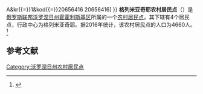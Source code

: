 {{Infobox Settlement
| official_name = 格列米亚奇耶农村居民点
| native_name = Гремяченское сельское поселение
| settlement_type = [[农村居民点|农村居民点]]
| subdivision_type = [[国家|国家]]
| subdivision_type1 = [[州_(俄罗斯)|州]]
| subdivision_type2 = [[区_(苏联)|区]]
| subdivision_name = {{RUS}}
| subdivision_name1 = [[沃罗涅日州|沃罗涅日州]]
| subdivision_name2 = [[霍霍利斯基区|霍霍利斯基区]]
| seat_type = 行政中心
| seat = 格列米亚奇耶
| population_as_of=2016
| population_footnotes = <ref name=stat />
| population_total = 4660
| coordinates_display = inline,title
| latd = 51.4786769 | latm =  | lats =  | latNS = N
| longd = 39.0076231 | longm =  | longs =  | longEW = E
| timezone = [[莫斯科时间|MSK]]
| utc_offset = +3
| blank_name = [[俄罗斯市政土地区划代码|OKTMO编码]]
| blank_info = [http://classif.spb.ru/classificators/view/tma.php?st{{=}}A&kr{{=}}1&kod{{=}}20656416 20656416]
}}
'''格列米亚奇耶农村居民点'''（{{lang-ru|Гремяченское сельское поселение}}）是[[俄罗斯联邦|俄罗斯联邦]][[沃罗涅日州|沃罗涅日州]][[霍霍利斯基区|霍霍利斯基区]]所属的一个[[农村居民点|农村居民点]]。其下辖有4个居民点，行政中心为格列米亚奇耶。据2016年统计，该农村居民点的人口为4660人。<ref name=stat>{{cite web | url = http://www.gks.ru/free_doc/doc_2016/bul_dr/mun_obr2016.rar | title = Численность населения Российской Федерации по муниципальным образованиям на 1 января 2016 года | language = ru | access-date = 2017-01-02 | archive-date = 2016-06-10 | archive-url = https://web.archive.org/web/20160610152242/http://www.gks.ru/free_doc/doc_2016/bul_dr/mun_obr2016.rar | dead-url = no }}</ref>

== 参考文献 ==
{{reflist}}

{{Russia-stub}}

[[Category:沃罗涅日州农村居民点|Category:沃罗涅日州农村居民点]]